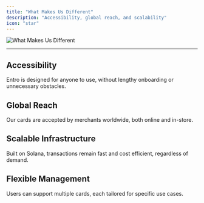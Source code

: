 ```yaml
---
title: "What Makes Us Different"
description: "Accessibility, global reach, and scalability"
icon: "star"
---
```


![What Makes Us Different](/assets/whatMakeUs.png)

---

## Accessibility
Entro is designed for anyone to use, without lengthy onboarding or unnecessary obstacles.

## Global Reach
Our cards are accepted by merchants worldwide, both online and in-store.

## Scalable Infrastructure
Built on Solana, transactions remain fast and cost efficient, regardless of demand.

## Flexible Management
Users can support multiple cards, each tailored for specific use cases.

